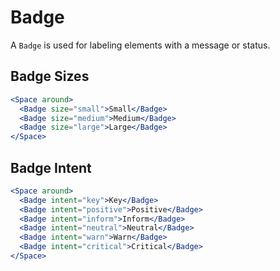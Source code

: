 
<Meta component={Badge} title="Docs/Components/Content/Badge" />

# Badge

A `Badge` is used for labeling elements with a message or status.

## Badge Sizes

```jsx
<Space around>
  <Badge size="small">Small</Badge>
  <Badge size="medium">Medium</Badge>
  <Badge size="large">Large</Badge>
</Space>
```

## Badge Intent

```jsx
<Space around>
  <Badge intent="key">Key</Badge>
  <Badge intent="positive">Positive</Badge>
  <Badge intent="inform">Inform</Badge>
  <Badge intent="neutral">Neutral</Badge>
  <Badge intent="warn">Warn</Badge>
  <Badge intent="critical">Critical</Badge>
</Space>
```

